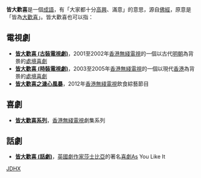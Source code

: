 '''皆大歡喜'''是一個[[成語|成語]]，有「大家都十分[[高興|高興]]、滿意」的意思，源自[[佛經|佛經]]，原意是「皆為[[大歡喜|大歡喜]]」。皆大歡喜也可以指：

==電視劇==
*'''[[皆大歡喜_(古裝電視劇)|皆大歡喜 (古裝電視劇)]]'''，2001至2002年[[香港無綫電視|香港無綫電視]]的一個以古代[[明朝|明朝]]為背景的[[處境喜劇|處境喜劇]]
*'''[[皆大歡喜_(時裝電視劇)|皆大歡喜 (時裝電視劇)]]'''，2003至2005年[[香港無綫電視|香港無綫電視]]的一個以現代[[香港|香港]]為背景的[[處境喜劇|處境喜劇]]
*'''[[皆大歡喜之溏心風暴|皆大歡喜之溏心風暴]]'''，2012年[[香港無綫電視|香港無綫電視]]飲食綜藝節目

==喜劇==
*'''[[皆大歡喜系列|皆大歡喜系列]]'''，[[香港無綫電視|香港無綫電視]]劇集系列

==話劇==
*'''[[皆大歡喜_(話劇)|皆大歡喜 (話劇)]]'''，[[英國|英國]][[劇作家|劇作家]][[莎士比亞|莎士比亞]]的著名[[喜劇|喜劇]]As You Like It

{{disambig|Cat=四字作品消歧义}}
[[Category:成語|JDHX]]